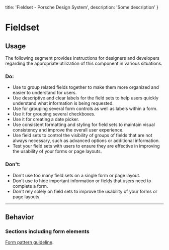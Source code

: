 
  title: 'Fieldset - Porsche Design System',
  description: 'Some description'
}

# Fieldset <ComponentStatus tagName="p-fieldset"></ComponentStatus>

<TableOfContents headings={[]} />

## Usage

The following segment provides instructions for designers and developers regarding the appropriate utilization of this
component in various situations.

### Do:

- Use to group related fields together to make them more organized and easier to understand for users.
- Use descriptive and clear labels for the field sets to help users quickly understand what information is being
requested.
- Use for grouping several form controls as well as labels within a form.
- Use it for grouping several checkboxes.
- Use it for creating a date picker.
- Use consistent formatting and styling for field sets to maintain visual consistency and improve the overall user
experience.
- Use field sets to control the visibility of groups of fields that are not always necessary, such as advanced options
or additional information.
- Test your field sets with users to ensure they are effective in improving the usability of your forms or page layouts.

### Don't:

- Don't use too many field sets on a single form or page layout.
- Don't use to hide important information or fields that users need to complete a form.
- Don't rely solely on field sets to improve the usability of your forms or page layouts.

---

## Behavior

### Sections including form elements

[Form pattern guideline](/patterns/forms).
